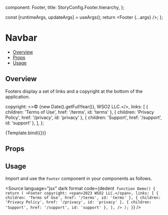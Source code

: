
  component: Footer,
  title: StoryConfig.Footer.hierarchy,
};

<Meta title={meta.title} component={meta.component} />

  const [runtimeArgs, updateArgs] = useArgs();
  return <Footer {...args} />;
};

# Navbar

- [Overview](#overview)
- [Props](#props)
- [Usage](#usage)

## Overview

Footers display a set of links and a copyright at the bottom of the application.

  copyright: <>&copy;&nbsp;{new Date().getFullYear()}, <span>WSO2 LLC.</span></>,
  links: [
    {
      children: 'Terms of Use',
      href: '/terms',
      id: 'terms'
    },
    {
      children: 'Privacy Policy',
      href: '/privacy',
      id: 'privacy'
    },
    {
      children: 'Support',
      href: '/support',
      id: 'support'
    },
  ],
};

<Canvas>
  <Story
    name="Overview"
    args={basicFooterVariationOptions}
  >
    {Template.bind({})}
  </Story>
</Canvas>

## Props

<ArgsTable story="Overview" />

## Usage

Import and use the `Footer` component in your components as follows.

<Source
  language="jsx"
  dark
  format
  code={dedent`
function Demo() {
  return (
    <Footer
      copyright: <span>2023 WSO2 LLC.</span>,
      links: [
        {
          children: 'Terms of Use',
          href: '/terms',
          id: 'terms'
        },
        {
          children: 'Privacy Policy',
          href: '/privacy',
          id: 'privacy'
        },
        {
          children: 'Support',
          href: '/support',
          id: 'support'
        },
      ],
    />
  );
}`}
/>
